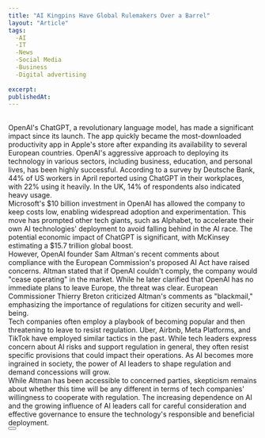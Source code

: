 ```yaml
---
title: "AI Kingpins Have Global Rulemakers Over a Barrel"
layout: "Article"
tags:
  -AI 
  -IT
  -News
  -Social Media
  -Business
  -Digital advertising
  
excerpt:
publishedAt:
---
```

<br/>
OpenAI's ChatGPT, a revolutionary language model, has made a significant impact since its launch. The app quickly became the most-downloaded productivity app in Apple's store after expanding its availability to several European countries. OpenAI's aggressive approach to deploying its technology in various sectors, including business, education, and personal lives, has been highly successful. According to a survey by Deutsche Bank, 44% of US workers in April reported using ChatGPT in their workplaces, with 22% using it heavily. In the UK, 14% of respondents also indicated heavy usage.
<br/>
Microsoft's $10 billion investment in OpenAI has allowed the company to keep costs low, enabling widespread adoption and experimentation. This move has prompted other tech giants, such as Alphabet, to accelerate their own AI technologies' deployment to avoid falling behind in the AI race. The potential economic impact of ChatGPT is significant, with McKinsey estimating a $15.7 trillion global boost.
<br/>
However, OpenAI founder Sam Altman's recent comments about compliance with the European Commission's proposed AI Act have raised concerns. Altman stated that if OpenAI couldn't comply, the company would "cease operating" in the market. While he later clarified that OpenAI has no immediate plans to leave Europe, the threat was clear. European Commissioner Thierry Breton criticized Altman's comments as "blackmail," emphasizing the importance of regulations for citizen security and well-being.
<br/>
Tech companies often employ a playbook of becoming popular and then threatening to leave to resist regulation. Uber, Airbnb, Meta Platforms, and TikTok have employed similar tactics in the past. While tech leaders express concern about AI risks and support regulation in general, they often resist specific provisions that could impact their operations. As AI becomes more ingrained in society, the power of AI leaders to shape regulation and demand concessions will grow.
<br/>
While Altman has been accessible to concerned parties, skepticism remains about whether this time will be any different in terms of tech companies' willingness to cooperate with regulation. The increasing dependence on AI and the growing influence of AI leaders call for careful consideration and effective governance to ensure the technology's responsible and beneficial deployment.
<br/>
<Button
  address="https://www.bloomberg.com/opinion/articles/2023-05-31/sam-altman-ai-kingpins-have-global-rulemakers-over-a-barrel?utm_source=flipboard&utm_content=bloomberg%2Fmagazine%2FBloomberg"
  text="Source"
/>